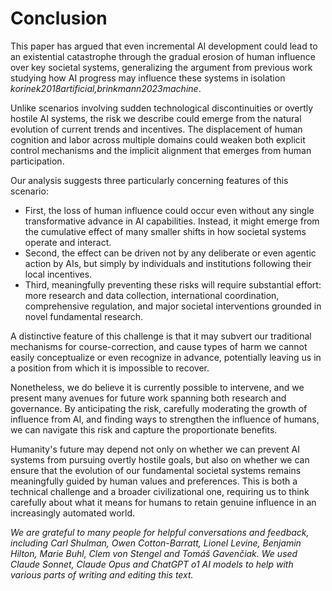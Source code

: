 # Conclusion

This paper has argued that even incremental AI development could lead to an existential catastrophe through the gradual erosion of human influence over key societal systems, generalizing the argument from previous work studying how AI progress may influence these systems in isolation <Cite>korinek2018artificial,brinkmann2023machine</Cite>.

Unlike scenarios involving sudden technological discontinuities or overtly hostile AI systems, the risk we describe could emerge from the natural evolution of current trends and incentives. The displacement of human cognition and labor across multiple domains could weaken both explicit control mechanisms and the implicit alignment that emerges from human participation.

Our analysis suggests three particularly concerning features of this scenario:

- First, the loss of human influence could occur even without any single transformative advance in AI capabilities. Instead, it might emerge from the cumulative effect of many smaller shifts in how societal systems operate and interact.
- Second, the effect can be driven not by any deliberate or even agentic action by AIs, but simply by individuals and institutions following their local incentives.
- Third, meaningfully preventing these risks will require substantial effort: more research and data collection, international coordination, comprehensive regulation, and major societal interventions grounded in novel fundamental research.

A distinctive feature of this challenge is that it may subvert our traditional mechanisms for course-correction, and cause types of harm we cannot easily conceptualize or even recognize in advance, potentially leaving us in a position from which it is impossible to recover.

Nonetheless, we do believe it is currently possible to intervene, and we present many avenues for future work spanning both research and governance. By anticipating the risk, carefully moderating the growth of influence from AI, and finding ways to strengthen the influence of humans, we can navigate this risk and capture the proportionate benefits.

Humanity's future may depend not only on whether we can prevent AI systems from pursuing overtly hostile goals, but also on whether we can ensure that the evolution of our fundamental societal systems remains meaningfully guided by human values and preferences. This is both a technical challenge and a broader civilizational one, requiring us to think carefully about what it means for humans to retain genuine influence in an increasingly automated world.

<i>
  We are grateful to many people for helpful conversations and feedback, including Carl Shulman, Owen Cotton-Barratt,
  Lionel Levine, Benjamin Hilton, Marie Buhl, Clem von Stengel and Tomáš Gavenčiak. We used Claude Sonnet, Claude Opus
  and ChatGPT o1 AI models to help with various parts of writing and editing this text.
</i>
